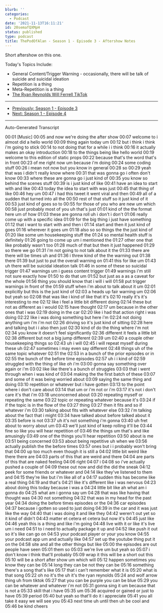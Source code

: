 ```yaml
---
blurb: ''
categories:
  - Podcast
date: '2021-11-13T16:11:21'
id: 20semafQXMpH
status: published
type: podcast
title: ThePodOfAlan - Season 1 - Episode 3 - Aftershow Notes
---
```


<YouTubeVideo id="HBeunINNL1Y" />

Short aftershow on this one. 

Today's Topics Include:

- General Content/Trigger Warning - occasionally, there will be talk of suicide and suicidal ideation
- Repetition is a thing
- Meta-Repetition is a thing
- [The Ryan Reynolds Will Ferrell TikTok](https://www.tiktok.com/@vancityreynolds/video/7007546558296132869)


---

- [Previously: Season 1 - Episode 3](/posts/20sekPY2uuIb--thepodofalan--season-1--episode-3--show-notes)
- [Next: Season 1 - Episode 4](/posts/20tXfNxVDkMa--thepodofalan--season-1--episode-4--show-notes)


---

Auto-Generated Transcript

00:01
[Music]
00:05
and now we're doing the after show
00:07
welcome to i almost did a hello world
00:09
thing again today um
00:12
but i think i think i'm going to stick
00:14
to not doing that for a while i i think
00:16
it actually makes an okay introduction
00:18
to the things being like hello world
00:19
welcome to this edition of static props
00:22
because that's the word that's in front
00:23
of me right now um because i'm doing
00:24
some coding stuff
00:26
i mean not now but you know in general
00:28
so
00:29
yeah that was i didn't really know where
00:31
that was gonna go i often don't know
00:33
where these are gonna go i just kind of
00:35
you know so behind the scenes stuff
00:39
is i just kind of like
00:41
have an idea to start with and like
00:43
today the idea to start with was just
00:45
that thing of like
00:46
hey um
00:47
i had this tweet it went viral and then
00:49
all of a sudden that turned into all the
00:50
rest of that stuff so it just kind of it
00:53
just kind of goes so to
00:55
for those of you who are new um which
00:58
just probably most of you uh that's just
01:01
kind of the the format here um of how
01:03
these are gonna roll uh i don't i don't
01:06
really come up with a specific idea
01:09
for the big thing i just have something
01:12
that i want to start with and then i
01:14
start and then it just kind of goes
01:16
wherever it goes um
01:18
also so so things the the just kind of
01:20
like some um housekeeping stuff the
01:24
so mental health stuff is definitely
01:26
going to come up um i mentioned the
01:27
other one that like probably wasn't too
01:28
much of that but then it just happened
01:29
so there we go
01:31
i'm not going to not talk about it the
01:33
there are there will be times uh and
01:36
i threw kind of the the warning out
01:38
there
01:39
but just to put the overall warning on
01:41
this for like um
01:43
uh there will be suicidal ideation talk
01:46
in some of these so suicidal trigger
01:47
warnings um i guess content trigger
01:49
warnings i'm still not sure exactly how
01:50
to do that um
01:52
but just as a as a caveat for the whole
01:56
thing you should know that i will i will
01:58
put trigger warnings in front of the
01:59
stuff when i'm about to talk about it um
02:01
explicitly but this is the just kind of
02:03
a heads up fair warning um
02:06
but yeah so
02:08
that was like i kind of like that it's
02:10
really it's it's interesting to me
02:12
like i feel a little bit different doing
02:14
these but not as different as i would
02:15
have thought
02:17
um because in the other ones that i was
02:19
doing in the car
02:20
like i had that action right i was doing
02:22
like i was doing something but here i'm
02:24
not doing anything um i'm i'm not
02:26
driving so it's just kind of sitting
02:28
here and talking but i i also then just
02:30
kind of do the thing where i'm not
02:34
you know it doesn't feel significantly
02:36
different it feels a little bit
02:38
different but not a big jump different
02:39
um
02:40
a couple other housekeeping things so
02:43
uh i will
02:45
i will repeat myself during these uh
02:47
sometimes i may even say different
02:48
things uh of the same topic whatever
02:51
the
02:53
in a bunch of the prior episodes or in
02:55
the bunch of the before time episodes
02:57
uh i i kind of
02:59
struggled with the thing of like oh i'm
03:00
gonna say something over again or i'm
03:02
like like there's a bunch of struggles
03:03
that i went through when i was kind of
03:04
making the the first batch of these
03:07
and some of it was being worried about
03:09
saying the same thing and doing
03:10
repetition or whatever but i have gotten
03:13
to the point where i don't care about
03:14
that um or i'm not or i'm
03:17
it's not i don't care it's that i'm
03:18
unconcerned about
03:20
repeating myself or repeating the same
03:22
topic or repeating whatever because it's
03:24
if if the topic is in the flow of the
03:27
thing
03:27
then it fits and so if whatever i'm
03:30
talking about fits with whatever else
03:32
i'm talking about the fact that i might
03:34
have talked about before talked about it
03:35
before is not
03:37
uh it's not something i'm gonna
03:40
uh fret about to worry about um
03:43
we'll just kind of keep rolling it'll be
03:44
fine so like you will hear repetition of
03:46
the things um that's and like amusingly
03:49
one of the things you'll hear repetition
03:50
about is me
03:51
being concerned
03:53
about being repetitive uh when we
03:56
actually publish the the before times
03:57
ones but i i probably won't bring that
04:00
up too much even though it is still a
04:02
little bit weird like there there are
04:03
parts of this that are weird and there
04:04
are parts of this that are naked feeling
04:06
right
04:07
i
04:08
so i've actually pushed a couple of
04:09
these out now and did the did the sneak
04:12
peek for some friends or whatever and
04:14
like they've listened to them and
04:15
they're like but i'm like all of a
04:17
sudden this has become like a real thing
04:19
and that's
04:21
like it's different like i was nervous
04:23
about doing this today because i was a
04:24
little bit like ah what am i gonna do
04:25
what am i gonna say um
04:28
that was like having that thought was
04:30
not something
04:32
that was in my head for the past year
04:34
doing the before times episodes or the
04:36
car episodes
04:37
because i gotten so used to just doing
04:39
in the car and it was just like the way
04:40
that i was doing it and like they
04:42
weren't out yet so it kind of didn't
04:43
matter et cetera et cetera but now it's
04:45
just like
04:46
yeah this is a thing and like i'm going
04:48
live with it or like it's live um i need
04:51
to i need to actually package it up and
04:52
like push it out so it's like can go on
04:53
your podcast player or your you know
04:55
your podcast app um and actually like
04:57
set up the youtube thing put it on the
04:58
site and all the other things but like
05:00
the episodes are out people have seen
05:01
them so
05:03
we're live um but yeah so
05:07
i don't know i think that'll probably
05:09
wrap it this will be a short out this
05:10
will be a short after show um which will
05:12
happen sometimes you know they can be
05:14
long they can be not they can be
05:16
something there's a song that's like
05:17
that i can't remember what it is
05:20
what is that song
05:22
oh no it's the uh it's the ryan reynolds
05:24
and wolf arrow thing uh from tiktok
05:27
that you can be purple you can be blue
05:29
you can be whatever and whatever i'm not
05:31
gonna sing it um because that is not a
05:33
skill that i have
05:35
um
05:36
acquired or gained or just to have
05:39
period
05:40
but yeah so that'll do it i appreciate
05:41
you all take it easy we will see you
05:43
next time uh until then uh be cool and
05:46
be kind cheers


